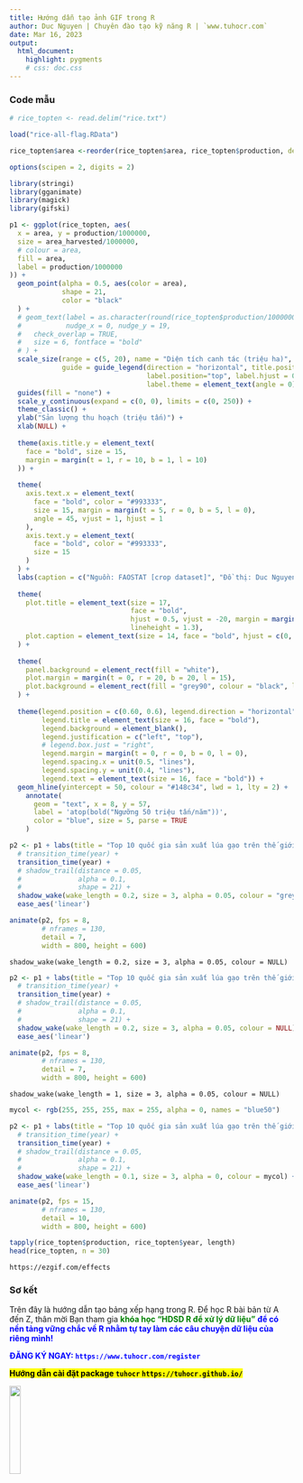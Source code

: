 ```yaml
---
title: Hướng dẫn tạo ảnh GIF trong R
author: Duc Nguyen | Chuyên đào tạo kỹ năng R | `www.tuhocr.com`
date: Mar 16, 2023
output:
  html_document:
    highlight: pygments
    # css: doc.css
---
```


### **Code mẫu**

```r
# rice_topten <- read.delim("rice.txt")

load("rice-all-flag.RData")

rice_topten$area <-reorder(rice_topten$area, rice_topten$production, decreasing = TRUE)

options(scipen = 2, digits = 2)

library(stringi)
library(gganimate)
library(magick)
library(gifski)
```

```r
p1 <- ggplot(rice_topten, aes(
  x = area, y = production/1000000,
  size = area_harvested/1000000,
  # colour = area,
  fill = area,
  label = production/1000000
)) +
  geom_point(alpha = 0.5, aes(color = area),
             shape = 21,
             color = "black"
  ) +
  # geom_text(label = as.character(round(rice_topten$production/1000000, digits = 1)),
  #           nudge_x = 0, nudge_y = 19,
  #   check_overlap = TRUE,
  #   size = 6, fontface = "bold"
  # ) +
  scale_size(range = c(5, 20), name = "Diện tích canh tác (triệu ha)",
             guide = guide_legend(direction = "horizontal", title.position = "top",
                                  label.position="top", label.hjust = 0.5, label.vjust = 0.5,
                                  label.theme = element_text(angle = 0))) + 
  guides(fill = "none") +
  scale_y_continuous(expand = c(0, 0), limits = c(0, 250)) +
  theme_classic() +
  ylab("Sản lượng thu hoạch (triệu tấn)") +
  xlab(NULL) +
  
  theme(axis.title.y = element_text(
    face = "bold", size = 15,
    margin = margin(t = 1, r = 10, b = 1, l = 10)
  )) +
  
  theme(
    axis.text.x = element_text(
      face = "bold", color = "#993333",
      size = 15, margin = margin(t = 5, r = 0, b = 5, l = 0),
      angle = 45, vjust = 1, hjust = 1
    ),
    axis.text.y = element_text(
      face = "bold", color = "#993333",
      size = 15
    )
  ) +
  labs(caption = c("Nguồn: FAOSTAT [crop dataset]", "Đồ thị: Duc Nguyen | tuhocr.com")) +
  
  theme(
    plot.title = element_text(size = 17, 
                              face = "bold", 
                              hjust = 0.5, vjust = -20, margin = margin(t = 5, r = 0, b = 0, l = 0),
                              lineheight = 1.3),
    plot.caption = element_text(size = 14, face = "bold", hjust = c(0, 1), margin = margin(t = 0, r = 0, b = 5, l = 0))
  ) +
  
  theme(
    panel.background = element_rect(fill = "white"),
    plot.margin = margin(t = 0, r = 20, b = 20, l = 15),
    plot.background = element_rect(fill = "grey90", colour = "black", linewidth = 1)
  ) +
  
  theme(legend.position = c(0.60, 0.6), legend.direction = "horizontal",
        legend.title = element_text(size = 16, face = "bold"),
        legend.background = element_blank(),
        legend.justification = c("left", "top"),
        # legend.box.just = "right",
        legend.margin = margin(t = 0, r = 0, b = 0, l = 0),
        legend.spacing.x = unit(0.5, "lines"),
        legend.spacing.y = unit(0.4, "lines"),
        legend.text = element_text(size = 16, face = "bold")) +
  geom_hline(yintercept = 50, colour = "#148c34", lwd = 1, lty = 2) + 
    annotate(
      geom = "text", x = 8, y = 57,
      label = 'atop(bold("Ngưỡng 50 triệu tấn/năm"))',
      color = "blue", size = 5, parse = TRUE
    ) 
```


```r
p2 <- p1 + labs(title = "Top 10 quốc gia sản xuất lúa gạo trên thế giới giai đoạn 1960–2021 \nNăm: {frame_time}") +
  # transition_time(year) +
  transition_time(year) +
  # shadow_trail(distance = 0.05,
  #              alpha = 0.1,
  #              shape = 21) +
  shadow_wake(wake_length = 0.2, size = 3, alpha = 0.05, colour = "grey97") +
  ease_aes('linear')

animate(p2, fps = 8,
        # nframes = 130,
        detail = 7,
        width = 800, height = 600)
```

`shadow_wake(wake_length = 0.2, size = 3, alpha = 0.05, colour = NULL) `

```r
p2 <- p1 + labs(title = "Top 10 quốc gia sản xuất lúa gạo trên thế giới giai đoạn 1960–2021 \nNăm: {frame_time}") +
  # transition_time(year) +
  transition_time(year) +
  # shadow_trail(distance = 0.05,
  #              alpha = 0.1,
  #              shape = 21) +
  shadow_wake(wake_length = 0.2, size = 3, alpha = 0.05, colour = NULL) +
  ease_aes('linear')

animate(p2, fps = 8,
        # nframes = 130,
        detail = 7,
        width = 800, height = 600)
```

`shadow_wake(wake_length = 1, size = 3, alpha = 0.05, colour = NULL)`

```r
mycol <- rgb(255, 255, 255, max = 255, alpha = 0, names = "blue50")
```


```r
p2 <- p1 + labs(title = "Top 10 quốc gia sản xuất lúa gạo trên thế giới giai đoạn 1960–2021 \nNăm: {frame_time}") +
  # transition_time(year) +
  transition_time(year) +
  # shadow_trail(distance = 0.05,
  #              alpha = 0.1,
  #              shape = 21) +
  shadow_wake(wake_length = 0.1, size = 3, alpha = 0, colour = mycol) +
  ease_aes('linear')

animate(p2, fps = 15,
        # nframes = 130,
        detail = 10,
        width = 800, height = 600)
```

```r
tapply(rice_topten$production, rice_topten$year, length)
head(rice_topten, n = 30)
```

`https://ezgif.com/effects`

### **Sơ kết**

Trên đây là hướng dẫn tạo bảng xếp hạng trong R. Để học R bài bản từ A đến Z, thân mời Bạn tham gia <span style="color: green">**khóa học "HDSD R để xử lý dữ liệu"**<span style="color: blue"> **để có nền tảng vững chắc về R nhằm tự tay làm các câu chuyện dữ liệu của riêng mình!**

<span style="color: blue">**ĐĂNG KÝ NGAY: `https://www.tuhocr.com/register`**</span>

<mark>**Hướng dẫn cài đặt package `tuhocr` `https://tuhocr.github.io/`**</mark>

<img src="E:/tuhocr/tuhocr.png"  width=20% height=20%>